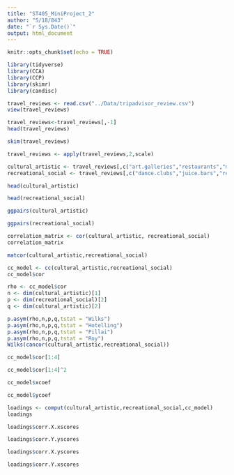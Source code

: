 ---
title: "ST405_MiniProject_2"
author: "S/18/843"
date: "`r Sys.Date()`"
output: html_document
---

```{r setup, include=FALSE}
knitr::opts_chunk$set(echo = TRUE)
```

```{r}
library(tidyverse)
library(CCA)
library(CCP)
library(skimr)
library(candisc)
```

```{r}
travel_reviews <- read.csv("../Data/tripadvisor_review.csv")
view(travel_reviews)

```
```{r}
travel_reviews<-travel_reviews[,-1]
head(travel_reviews)
```
```{r}
skim(travel_reviews)
```
```{r}
travel_reviews <- apply(travel_reviews,2,scale)
```

```{r}
cultural_artistic <- travel_reviews[,c("art.galleries","restaurants","museums","theaters","religious.institutions")]
recreational_social <- travel_reviews[,c("dance.clubs","juice.bars","resorts","parks.picnic.spots","beaches")]
```

```{r}
head(cultural_artistic)
```
```{r}
head(recreational_social)
```


```{r}
ggpairs(cultural_artistic)
```
```{r}
ggpairs(recreational_social)
```
```{r}
correlation_matrix <- cor(cultural_artistic, recreational_social)
correlation_matrix
```



```{r}
matcor(cultural_artistic,recreational_social)

```

```{r}
cc_model <- cc(cultural_artistic,recreational_social)
cc_model$cor
```
```{r}
rho <- cc_model$cor
n <- dim(cultural_artistic)[1]
p <- dim(recreational_social)[2]
q <- dim(cultural_artistic)[2]
```

```{r}
p.asym(rho,n,p,q,tstat = "Wilks")
p.asym(rho,n,p,q,tstat = "Hotelling")
p.asym(rho,n,p,q,tstat = "Pillai")
p.asym(rho,n,p,q,tstat = "Roy")
Wilks(cancor(cultural_artistic,recreational_social))
```
```{r}
cc_model$cor[1:4]
```

```{r}
cc_model$cor[1:4]^2
```

```{r}
cc_model$xcoef
```

```{r}
cc_model$ycoef
```
```{r}
loadings <- comput(cultural_artistic,recreational_social,cc_model)
loadings
```
```{r}
loadings$corr.X.xscores
```

```{r}
loadings$corr.Y.yscores
```

```{r}
loadings$corr.X.yscores
```

```{r}
loadings$corr.Y.xscores
```

